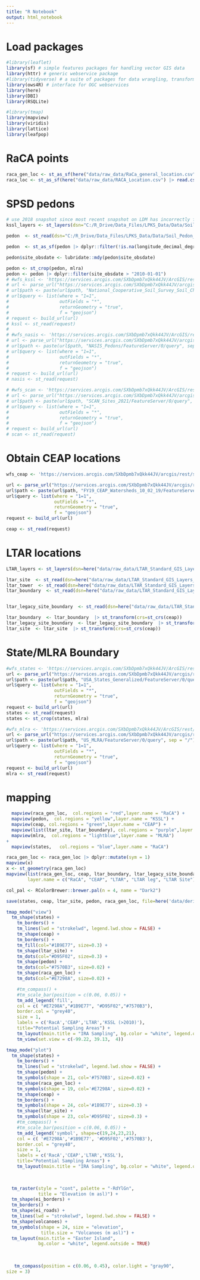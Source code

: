 ```yaml
---
title: "R Notebook"
output: html_notebook
---
```


# Load packages
```r
#library(leaflet)
library(sf) # simple features packages for handling vector GIS data
library(httr) # generic webservice package
#library(tidyverse) # a suite of packages for data wrangling, transformation, plotting, ...
library(ows4R) # interface for OGC webservices
library(here)
library(DBI)
library(RSQLite)

#library(tmap)
library(mapview)
library(viridis)
library(lattice)
library(leafpop)
```


# RaCA points
```r
raca_gen_loc <- st_as_sf(here("data/raw_data/RaCa_general_location.csv") |> read.csv(), coords = c("Gen_long","Gen_lat"), crs = 4326)
raca_loc <- st_as_sf(here("data/raw_data/RACA_Location.csv") |> read.csv(), coords = c("Lon","Lat"), crs = 4326)

```

# SPSD pedons
```r
# use 2018 snapshot since most recent snapshot on LDM has incorrectly formatted 'site_obsdate' field.
kssl_layers <- st_layers(dsn="C:/R_Drive/Data_Files/LPKS_Data/Data/Soil_Pedon_Databases/NRCS/KSSL/NCSS_Soil_Characterization_Database/NCSS_Soil_Characterization_Database_09_14_2018.gdb")

pedon  <- st_read(dsn="C:/R_Drive/Data_Files/LPKS_Data/Data/Soil_Pedon_Databases/NRCS/KSSL/NCSS_Soil_Characterization_Database/NCSS_Soil_Characterization_Database_09_14_2018.gdb", layer=kssl_layers[[1]][34]) 

pedon  <- st_as_sf(pedon |> dplyr::filter(!is.na(longitude_decimal_degrees), !is.na(latitude_decimal_degrees)), coords = c("longitude_decimal_degrees","latitude_decimal_degrees"), crs = 4326)

pedon$site_obsdate <- lubridate::mdy(pedon$site_obsdate)

pedon <- st_crop(pedon, mlra)
pedon <- pedon |> dplyr::filter(site_obsdate > "2010-01-01")
# #wfs_kssl <- 'https://services.arcgis.com/SXbDpmb7xQkk44JV/ArcGIS/rest/services/National_Cooperative_Soil_Survey_Soil_Characterization_Map/FeatureServer'
# url <- parse_url("https://services.arcgis.com/SXbDpmb7xQkk44JV/arcgis/rest/services")
# url$path <- paste(url$path, "National_Cooperative_Soil_Survey_Soil_Characterization_Map/FeatureServer/0/query", sep = "/")
# url$query <- list(where = "1=1",
#                   outFields = "*",
#                   returnGeometry = "true",
#                   f = "geojson")
# request <- build_url(url)
# kssl <- st_read(request)
# 
# #wfs_nasis <- 'https://services.arcgis.com/SXbDpmb7xQkk44JV/ArcGIS/rest/services/NASIS_Pedons/FeatureServer'
# url <- parse_url("https://services.arcgis.com/SXbDpmb7xQkk44JV/arcgis/rest/services")
# url$path <- paste(url$path, "NASIS_Pedons/FeatureServer/0/query", sep = "/")
# url$query <- list(where = "1=1",
#                   outFields = "*",
#                   returnGeometry = "true",
#                   f = "geojson")
# request <- build_url(url)
# nasis <- st_read(request)

# #wfs_scan <- 'https://services.arcgis.com/SXbDpmb7xQkk44JV/ArcGIS/rest/services/SCAN_Sites_2021/FeatureServer'
# url <- parse_url("https://services.arcgis.com/SXbDpmb7xQkk44JV/arcgis/rest/services")
# url$path <- paste(url$path, "SCAN_Sites_2021/FeatureServer/0/query", sep = "/")
# url$query <- list(where = "1=1",
#                   outFields = "*",
#                   returnGeometry = "true",
#                   f = "geojson")
# request <- build_url(url)
# scan <- st_read(request)
```

# Obtain CEAP locations
```r
wfs_ceap <- 'https://services.arcgis.com/SXbDpmb7xQkk44JV/arcgis/rest/services/FY19_CEAP_Watersheds_10_02_19/FeatureServer'

url <- parse_url("https://services.arcgis.com/SXbDpmb7xQkk44JV/arcgis/rest/services")
url$path <- paste(url$path, "FY19_CEAP_Watersheds_10_02_19/FeatureServer/0/query", sep = "/")
url$query <- list(where = "1=1",
                  outFields = "*",
                  returnGeometry = "true",
                  f = "geojson")
request <- build_url(url)

ceap <- st_read(request)


```

# LTAR locations
```r
LTAR_layers <- st_layers(dsn=here("data/raw_data/LTAR_Standard_GIS_Layers_v2020_pub.gdb"))

ltar_site  <- st_read(dsn=here("data/raw_data/LTAR_Standard_GIS_Layers_v2020_pub.gdb"), layer=LTAR_layers[[1]][2]) 
ltar_tower  <- st_read(dsn=here("data/raw_data/LTAR_Standard_GIS_Layers_v2020_pub.gdb"), layer=LTAR_layers[[1]][4]) 
ltar_boundary  <- st_read(dsn=here("data/raw_data/LTAR_Standard_GIS_Layers_v2020_pub.gdb"), layer=LTAR_layers[[1]][5])


ltar_legacy_site_boundary  <- st_read(dsn=here("data/raw_data/LTAR_Standard_GIS_Layers_v2020_pub.gdb"), layer=LTAR_layers[[1]][6])

ltar_boundary  <- ltar_boundary  |> st_transform(crs=st_crs(ceap))
ltar_legacy_site_boundary  <- ltar_legacy_site_boundary  |> st_transform(crs=st_crs(ceap))
ltar_site  <- ltar_site  |> st_transform(crs=st_crs(ceap))

```

# State/MLRA Boundary
```r
#wfs_states <- 'https://services.arcgis.com/SXbDpmb7xQkk44JV/ArcGIS/rest/services/USA_States_Generalized/FeatureServer'
url <- parse_url("https://services.arcgis.com/SXbDpmb7xQkk44JV/arcgis/rest/services")
url$path <- paste(url$path, "USA_States_Generalized/FeatureServer/0/query", sep = "/")
url$query <- list(where = "1=1",
                  outFields = "*",
                  returnGeometry = "true",
                  f = "geojson")
request <- build_url(url)
states <- st_read(request)
states <- st_crop(states, mlra)

#wfs_mlra <- 'https://services.arcgis.com/SXbDpmb7xQkk44JV/ArcGIS/rest/services/US_MLRA/FeatureServer'
url <- parse_url("https://services.arcgis.com/SXbDpmb7xQkk44JV/arcgis/rest/services")
url$path <- paste(url$path, "US_MLRA/FeatureServer/0/query", sep = "/")
url$query <- list(where = "1=1",
                  outFields = "*",
                  returnGeometry = "true",
                  f = "geojson")
request <- build_url(url)
mlra <- st_read(request)
```

# mapping
```r
  mapview(raca_gen_loc,  col.regions = "red",layer.name = "RaCA") +
  mapview(pedon,  col.regions = "yellow",layer.name = "KSSL") +
  mapview(ceap, col.regions = "green",layer.name = "CEAP") +
  mapview(list(ltar_site, ltar_boundary), col.regions = "purple",layer.name = "LTAR") +
  mapview(mlra,  col.regions = "lightblue",layer.name = "MLRA") 
+
  mapview(states,   col.regions = "blue",layer.name = "RaCA")

raca_gen_loc <- raca_gen_loc |> dplyr::mutate(sym = 1)
mapview(x)
x <- st_geometry(raca_gen_loc)
mapview(list(raca_gen_loc, ceap, ltar_boundary, ltar_legacy_site_boundary, ltar_site),
        layer.name = c("RaCA", "CEAP", "LTAR", "LTAR leg", "LTAR Site"))

col_pal <- RColorBrewer::brewer.pal(n = 4, name = "Dark2")

save(states, ceap, ltar_site, pedon, raca_gen_loc, file=here('data/derived_data/IRA_sites.Rdata'))

tmap_mode("view")
  tm_shape(states) +
    tm_borders() +
    tm_lines(lwd = "strokelwd", legend.lwd.show = FALSE) +
    tm_shape(ceap) +
    tm_borders() +
    tm_fill(col="#1B9E77", size=0.3) +
    tm_shape(ltar_site) +
    tm_dots(col="#D95F02", size=0.3) +
    tm_shape(pedon) +
    tm_dots(col="#7570B3", size=0.02) +
    tm_shape(raca_gen_loc) +
    tm_dots(col="#E7298A", size=0.02) +

    #tm_compass() + 
    #tm_scale_bar(position = c(0.06, 0.05)) +
    tm_add_legend('fill', 
	col = c( "#E7298A","#1B9E77", "#D95F02","#7570B3"),
	border.col = "grey40",
	size = 1,
	labels = c('RacA','CEAP','LTAR','KSSL (>2010)'),
	title="Potential Sampling Areas") +
    tm_layout(main.title = "IRA Sampling", bg.color = "white", legend.outside = TRUE) +
    tm_view(set.view = c(-99.22, 39.13,  4))

tmap_mode("plot")
  tm_shape(states) +
    tm_borders() +
    tm_lines(lwd = "strokelwd", legend.lwd.show = FALSE) +
    tm_shape(pedon) +
    tm_symbols(shape = 21, col='#7570B3', size=0.02) +
    tm_shape(raca_gen_loc) +
    tm_symbols(shape = 19, col='#E7298A', size=0.02) +
    tm_shape(ceap) +
    tm_borders() +
    tm_symbols(shape = 24, col='#1B9E77', size=0.3) +
    tm_shape(ltar_site) +
    tm_symbols(shape = 23, col='#D95F02', size=0.3) +
    #tm_compass() + 
    #tm_scale_bar(position = c(0.06, 0.05)) +
    tm_add_legend('symbol', shape=c(19,24,23,21), 
	col = c( '#E7298A','#1B9E77', '#D95F02','#7570B3'),
	border.col = "grey40",
	size = 1,
	labels = c('RacA','CEAP','LTAR','KSSL'),
	title="Potential Sampling Areas") +
    tm_layout(main.title = "IRA Sampling", bg.color = "white", legend.outside = TRUE) 

    
    
  tm_raster(style = "cont", palette = "-RdYlGn",
            title = "Elevation (m asl)") +
  tm_shape(ei_borders) + 
  tm_borders() +
  tm_shape(ei_roads) + 
  tm_lines(lwd = "strokelwd", legend.lwd.show = FALSE) +
  tm_shape(volcanoes) +
  tm_symbols(shape = 24, size = "elevation",
             title.size = "Volcanoes (m asl)") +
  tm_layout(main.title = "Easter Island",
            bg.color = "white", legend.outside = TRUE)
  
  
  
   tm_compass(position = c(0.06, 0.45), color.light = "gray90",
size = 3)
```

